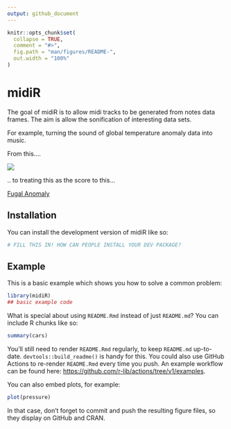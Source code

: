 ```yaml
---
output: github_document
---
```


<!-- README.md is generated from README.Rmd. Please edit that file -->

```r
knitr::opts_chunk$set(
  collapse = TRUE,
  comment = "#>",
  fig.path = "man/figures/README-",
  out.width = "100%"
)
```

# midiR

<!-- badges: start -->

<!-- badges: end -->

The goal of midiR is to allow midi tracks to be generated from notes data frames. The aim is allow the sonification of interesting data sets.

For example, turning the sound of global temperature anomaly data into music.

From this....

![](man/figures/Latest-Stripes-GBR-sst-month.png)

.. to treating this as the score to this...

[Fugal Anomaly](https://soundcloud.com/citizen-science-2799538/fugal-anomaly/s-W6qa4os0N06?si=b0401cd5bf81421086ed8eb8c87f623d&utm_source=clipboard&utm_medium=text&utm_campaign=social_sharing)

## Installation

You can install the development version of midiR like so:

``` r
# FILL THIS IN! HOW CAN PEOPLE INSTALL YOUR DEV PACKAGE?
```

## Example

This is a basic example which shows you how to solve a common problem:

```r
library(midiR)
## basic example code
```

What is special about using `README.Rmd` instead of just `README.md`? You can include R chunks like so:

```r
summary(cars)
```

You'll still need to render `README.Rmd` regularly, to keep `README.md` up-to-date. `devtools::build_readme()` is handy for this. You could also use GitHub Actions to re-render `README.Rmd` every time you push. An example workflow can be found here: <https://github.com/r-lib/actions/tree/v1/examples>.

You can also embed plots, for example:

```r
plot(pressure)
```

In that case, don't forget to commit and push the resulting figure files, so they display on GitHub and CRAN.
